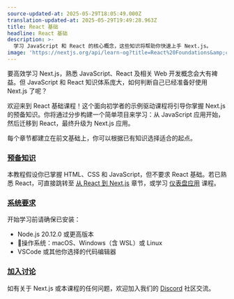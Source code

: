 ```yaml
---
source-updated-at: 2025-05-29T18:05:49.000Z
translation-updated-at: 2025-05-29T19:49:28.963Z
title: React 基础
headline: React 基础
description: >-
  学习 JavaScript 和 React 的核心概念，这些知识将帮助你快速上手 Next.js。
image: 'https://nextjs.org/api/learn-og?title=React%20Foundations&amp;chapter=1'
---
```


要高效学习 Next.js，熟悉 JavaScript、React 及相关 Web 开发概念会大有裨益。但 JavaScript 和 React 知识体系庞大，如何判断自己已经准备好使用 Next.js 了呢？

欢迎来到 React 基础课程！这个面向初学者的示例驱动课程将引导你掌握 Next.js 的预备知识。你将通过分步构建一个简单项目来学习：从 JavaScript 应用开始，然后迁移到 React，最终升级为 Next.js 应用。

每个章节都建立在前文基础上，你可以根据已有知识选择适合的起点。

### [预备知识](#prerequisite-knowledge)

本教程假设你已掌握 HTML、CSS 和 JavaScript，但不要求 React 基础。若已熟悉 React，可直接跳转至 [从 React 到 Next.js](/learn/react-foundations/from-react-to-nextjs) 章节，或学习 [仪表盘应用](/learn/dashboard-app) 课程。

### [系统要求](#system-requirements)

开始学习前请确保已安装：

*   Node.js 20.12.0 或更高版本
*   操作系统：macOS、Windows（含 WSL）或 Linux
*   VSCode 或其他你选择的代码编辑器

### [加入讨论](#join-the-conversation)

如有关于 Next.js 或本课程的任何问题，欢迎加入我们的 [Discord](https://discord.gg/Q3AsD4efFC) 社区交流。